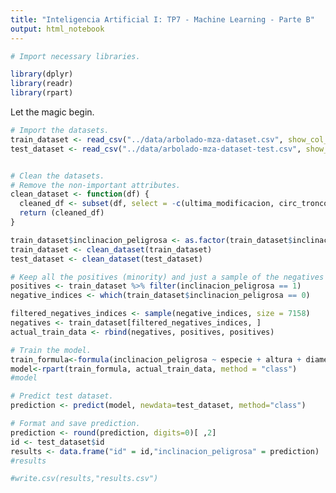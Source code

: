 ```yaml
---
title: "Inteligencia Artificial I: TP7 - Machine Learning - Parte B"
output: html_notebook
---
```



```r
# Import necessary libraries.

library(dplyr) 
library(readr)
library(rpart)

```



Let the magic begin.

```r

# Import the datasets.
train_dataset <- read_csv("../data/arbolado-mza-dataset.csv", show_col_types = FALSE)
test_dataset <- read_csv("../data/arbolado-mza-dataset-test.csv", show_col_types = FALSE)


# Clean the datasets.
# Remove the non-important attributes.
clean_dataset <- function(df) {
  cleaned_df <- subset(df, select = -c(ultima_modificacion, circ_tronco_cm, nombre_seccion, area_seccion, long, lat ))
  return (cleaned_df)
}

train_dataset$inclinacion_peligrosa <- as.factor(train_dataset$inclinacion_peligrosa)
train_dataset <- clean_dataset(train_dataset)
test_dataset <- clean_dataset(test_dataset)

# Keep all the positives (minority) and just a sample of the negatives (mayority).
positives <- train_dataset %>% filter(inclinacion_peligrosa == 1)
negative_indices <- which(train_dataset$inclinacion_peligrosa == 0)

filtered_negatives_indices <- sample(negative_indices, size = 7158)
negatives <- train_dataset[filtered_negatives_indices, ]
actual_train_data <- rbind(negatives, positives, positives)

# Train the model.
train_formula<-formula(inclinacion_peligrosa ~ especie + altura + diametro_tronco + seccion)
model<-rpart(train_formula, actual_train_data, method = "class")
#model

# Predict test dataset.
prediction <- predict(model, newdata=test_dataset, method="class")

# Format and save prediction.
prediction <- round(prediction, digits=0)[ ,2]
id <- test_dataset$id
results <- data.frame("id" = id,"inclinacion_peligrosa" = prediction)
#results

#write.csv(results,"results.csv")

```

